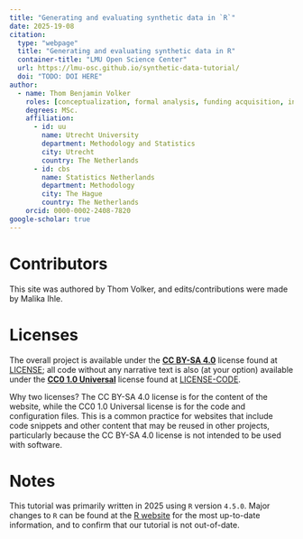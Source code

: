 ```yaml
---
title: "Generating and evaluating synthetic data in `R`"
date: 2025-19-08
citation:
  type: "webpage"
  title: "Generating and evaluating synthetic data in R"
  container-title: "LMU Open Science Center"
  url: https://lmu-osc.github.io/synthetic-data-tutorial/
  doi: "TODO: DOI HERE"
author:
  - name: Thom Benjamin Volker
    roles: [conceptualization, formal analysis, funding acquisition, investigation, methodology, project administration, software, resources, validation, visualization, writing - original draft, writing - editing & review]
    degrees: MSc.
    affiliation: 
      - id: uu
        name: Utrecht University
        department: Methodology and Statistics
        city: Utrecht
        country: The Netherlands
      - id: cbs
        name: Statistics Netherlands
        department: Methodology
        city: The Hague
        country: The Netherlands
    orcid: 0000-0002-2408-7820
google-scholar: true
---
```



# Contributors

This site was authored by Thom Volker, and edits/contributions were made by Malika Ihle. <!-- TODO: Expand contributing authors -->

# Licenses

The overall project is available under the **[CC BY-SA 4.0](https://creativecommons.org/licenses/by-sa/4.0/)** license found at [LICENSE](LICENSE.md); all code without any narrative text is also (at your option) available under the **[CC0 1.0 Universal](https://creativecommons.org/publicdomain/zero/1.0/)** license found at [LICENSE-CODE](LICENSE-CODE.md).

Why two licenses? The CC BY-SA 4.0 license is for the content of the website, while the CC0 1.0 Universal license is for the code and configuration files. This is a common practice for websites that include code snippets and other content that may be reused in other projects, particularly because the CC BY-SA 4.0 license is not intended to be used with software.

# Notes

This tutorial was primarily written in 2025 using `R` version `4.5.0`. Major changes to `R` can be found at the [R website](https://cran.r-project.org/) for the most up-to-date information, and to confirm that our tutorial is not out-of-date. 

